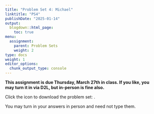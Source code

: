 ```yaml
---
title: "Problem Set 4: Michael"
linktitle: "PS4"
publishDate: "2025-01-14"
output:
  blogdown::html_page:
    toc: true
menu:
  assignment:
    parent: Problem Sets
    weight: 2
type: docs
weight: 1
editor_options:
  chunk_output_type: console
---
```




:::fyi
**This assignment is due Thursday, March 27th in class. If you like, you may turn it in via D2L, but in-person is fine also.**

 
Click the icon to download the problem set: [<i class="fas fa-file-download"></i>](/ps/PS4.pdf).

You may turn in your answers in person and need not type them.
:::